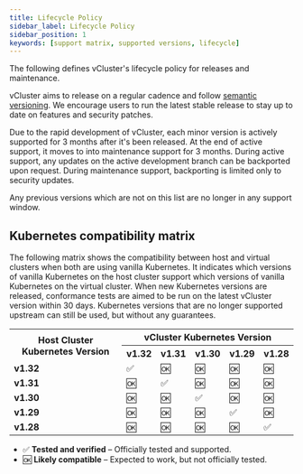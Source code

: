 ```yaml
---
title: Lifecycle Policy
sidebar_label: Lifecycle Policy
sidebar_position: 1
keywords: [support matrix, supported versions, lifecycle]
---
```



The following defines vCluster's lifecycle policy for releases and maintenance.

vCluster aims to release on a regular cadence and follow [semantic versioning](https://semver.org/). We encourage users to run the latest stable release
to stay up to date on features and security patches.

Due to the rapid development of vCluster, each minor version is actively supported for 3 months after it's been released. At the end of
active support, it moves to into maintenance support for 3 months. During active support, any updates on the active development branch can
be backported upon request. During maintenance support, backporting is limited only to security updates.

Any previous versions which are not on this list are no longer in any support window.

<SupportedVersions />

## Kubernetes compatibility matrix

The following matrix shows the compatibility between host and virtual clusters when both are using vanilla Kubernetes. It indicates which versions of vanilla Kubernetes on the host cluster support which versions of vanilla Kubernetes on the virtual cluster. When new Kubernetes versions are released, conformance tests are aimed to be run on the latest vCluster version within 30 days. Kubernetes versions that are no longer supported upstream can still be used, but without any guarantees.

<!-- Markdown does not support merged cells (colspan/rowspan), so using HTML for visual formatting instead. -->

<table>
  <tr>
    <th rowspan="2">Host Cluster Kubernetes Version</th>
    <th colspan="5">vCluster Kubernetes Version</th>
  </tr>
  <tr>
    <th>v1.32</th>
    <th>v1.31</th>
    <th>v1.30</th>
    <th>v1.29</th>
    <th>v1.28</th>
  </tr>
  <tr>
    <td><b>v1.32</b></td>
    <td>✅</td>
    <td>🆗</td>
    <td>🆗</td>
    <td>🆗</td>
    <td>🆗</td>
  </tr>
  <tr>
    <td><b>v1.31</b></td>
    <td>🆗</td>
    <td>✅</td>
    <td>🆗</td>
    <td>🆗</td>
    <td>🆗</td>
  </tr>
  <tr>
    <td><b>v1.30</b></td>
    <td>🆗</td>
    <td>🆗</td>
    <td>✅</td>
    <td>🆗</td>
    <td>🆗</td>
  </tr>
  <tr>
    <td><b>v1.29</b></td>
    <td>🆗</td>
    <td>🆗</td>
    <td>🆗</td>
    <td>✅</td>
    <td>🆗</td>
  </tr>
  <tr>
    <td><b>v1.28</b></td>
    <td>🆗</td>
    <td>🆗</td>
    <td>🆗</td>
    <td>🆗</td>
    <td>✅</td>
  </tr>
</table>


- ✅ **Tested and verified** – Officially tested and supported.
- 🆗 **Likely compatible** – Expected to work, but not officially tested.
